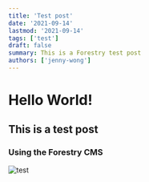 ```yaml
---
title: 'Test post'
date: '2021-09-14'
lastmod: '2021-09-14'
tags: ['test']
draft: false
summary: This is a Forestry test post
authors: ['jenny-wong']
---
```


# Hello World!

## This is a test post

### Using the Forestry CMS

![test](/public/static/images/canada/mountains.jpg)